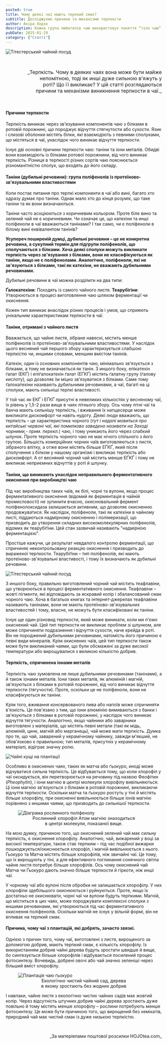 ```yaml
---
posted: true
title: Чому деякі чаї мають терпкий смак?
subtitle: Досліджуємо причини та механізми терпкости
author: Акіра Ходзо
description: Кожна група любителів чаю використовує поняття “тіло чаю” по-своєму – цим самим вони вказують на різні аспекти того, що є засадничим для них...
pubDate: 2025-01-29
category: ["Статті"]
---
```


<Image class="align-center" src={Image1} format="avif" alt="Тітестерський чайний посуд" />

<p>&nbsp;</p>

<p style="font-size: 1rem; text-align: right;text-wrap: balance;">_Терпкість. Чому в деяких чаях вона може бути майже непомітною, тоді як инші дуже сильною в'яжуть у роті? Що її викликає? У цій статті розглядаються причини та механізми виникнення терпкости в чаї._</p>

<p>&nbsp;</p>

#### Причини терпкости
Терпкість виникає через зв'язування компонентів чаю з білками в ротовій порожнині, що породжує відчуття стягнутости або сухости. Язик і слизові оболонки містять білки, які взаємодіють з певними сполуками, що містяться в чаї, унаслідок чого виникає відчуття терпкости.

Існує дві основні причини терпкости чаю: таніни та іони металів. Обидві вони взаємодіють із білками ротової порожнини, від чого виникає терпкість. Різниця в терпкості різних сортів чаю пояснюється різноманітністю сполук, що входять до його складу.
 
#### Таніни (дубильні речовини): група поліфенолів із протеїново-зв'язувальними властивостями
Коли постає питання про терпкі компоненти в чаї або вині, багато хто одразу думає про таніни. Однак мало хто до кінця розуміє, що таке таніни та як вони визначаються.

Таніни часто асоціюються з коричневим кольором. Проте біле вино та зелений чай не є коричневими. Чи означає це, що катехіни та инші поліфеноли в чаї вважаються танінами? І так само, чи є поліфеноли в білому вині еквівалентом танінів?

**Усупереч поширеній думці, дубильні речовини – це не конкретна речовина, а сукупний термін для підгрупи поліфенолів, що сполучаються з білками. Хоча деякі сполуки можуть викликати терпкість через зв'язування з білками, вони не класифікуються як таніни, якщо не є поліфенолами. Аналогічно, поліфеноли, які не зв'язуються з білками, такі як катехіни, не вважають дубильними речовинами.**

Дубильні речовини в чаї можна розділити на два типи:

__Ґалокатехіни__: Походять із самого чайного листя.
__Теарубігіни__: Утворюються в процесі виготовлення чаю шляхом ферментації чи окиснення.
 
Кожен тип виникає внаслідок різних процесів і умов, що сприяють унікальним характеристикам терпкости в чаї.
 
#### Таніни, отримані з чайного листя
Вважається, що чайне листя, зібране навесні, містить менше поліфенолів із протеїново-зв'язувальними властивостями. У наслідок цього весняний чай першого збору характеризується слабшою терпкістю чи, иншими словами, меншим вмістом танінів. 

Катехін, один із основних компонентів чаю, мінімально зв'язується з білками, а тому не визначається як танін. З иншого боку, епікатехін ґалат (ЕКҐ) і епіґалокатехін ґалат (ЕҐКҐ) містять ґалатну групу (ґалову кислоту), що дозволяє їм міцно зв'язуватися з білками. Саме тому ґалокатехіни називають дубильними речовинами, а чаї, багаті на ці сполуки, мають сильніші терпкі властивості.

У той час як ЕКҐ і ЕҐКҐ присутні в невеликих кількостях у весняному чаї, їх рівень у 1,5-2 рази вище в чаях літнього збору. Ось чому літні чаї та банча мають сильнішу терпкість, і вживання їх натщесерце може викликати дискомфорт чи навіть нудоту. Деякі люди вважають, що терпкість – це характеристика чорного (_тут і надалі мовиться про китайські червоні чаї, які помилково заведено називати на Заході чорними,- прим. перекл._) чаю, і тому уникають його через слабкий шлунок. Проте терпкість чорного чаю не має нічого спільного з його групою. Більшість комерційних чорних чаїв виготовляються з листя, зібраного влітку, а отже вони містять більше ЕҐКҐ, який після сполучення з білком у нашому організмі і викликає терпкість або дискомфорт. А от весняний чорний чай містить менше ЕҐКҐ і тому не викликає неприємних відчуттів у роті й шлунку.

#### Таніни, що виникають унаслідок неправильного ферментативного окиснення при виробництві чаю   
Під час виробництва таких чаїв, як білі, чорні та вулони, якщо процес ферментативного окиснення (відомий як ферментація в чайній промисловості) не зупинити вчасно, окиснювальний фермент поліфенолоксидаза залишається активним, що дозволяє окисненню продовжуватися. Як наслідок, поліфеноли, такі як катехіни в чайному листі, піддаються надмірному окисненню і полімеризації, що призводить до утворення складних високомолекулярних поліфенолів, відомих як теарубіґіни. Цей стан зазвичай називають "надмірною ферментацією".

Простіше кажучи, це результат невдалого контролю ферментації, що спричиняє неконтрольовану реакцію окиснення і призводить до вираженої терпкости. Теарубіґіни – тип поліфенолів, які мають протеїново-зв'язувальні властивості, і тому їх визначають як дубильні речовини.

<Image class="align-center" src={Image2} format="avif" alt="Тітестерський чайний посуд" />

З иншого боку, правильно виготовлений чорний чай містить теафлавіни, що утворюються в процесі ферментативного окиснення. Теафлавіни – жовті пігменти, які відповідають за яскравий колір і збалансований смак чорного чаю. Хоча в багатьох книгах та інтернет-джерелах теафлавіни називають танінами, вони не мають протеїново-зв'язувальних властивостей і тому, власне, не можуть бути класифіковані як таніни.

Існує ще один різновид терпкости, який може виникати, коли ми п'ємо окиснений чай. Цей тип терпкости не викликає проблем зі шлунком, але може спричиняти подразнення і відчуття сухости, наче крейда в роті. Він не породжений дубильними речовинами, натомість його причиною є певні види мінералів. Крім окиснених чаїв, цей тип терпкости також може бути викликаний чаями, що були обсмажені за дуже високої температури або вирощувалися з великою кількістю добрив.

#### Терпкість, спричинена іонами металів   
Терпкість чаю зумовлена не лише дубильними речовинами (танінами), а й також іонами металів. Іони таких металів, як алюміній і магній, зв'язуються з білками в ротовій порожнині, від чого виникає відчуття терпкости (тягучости). Проте, оскільки це не поліфеноли, вони не класифікуються як таніни.

Крім того, вживання консервованого пива або напоїв може спричиняти в'язкість. Це пов'язано з тим, що іони алюмінію вимиваються з банки і зв'язуються з білками в ротовій порожнині, у наслідок чого виникає відчуття тягучости. Аналогічно, якщо чайники або заварники виготовлені з матеріалів, що містять певні метали (такі як мідь, алюміній, цинк, магній або марганець), чай може мати терпкість. Думка про те, що чай, заварений у керамічному чайнику, завжди м'якший, не обов'язково є правильною; тип металів, присутніх у керамічному матеріалі, відіграє значну ролю.

<Image class="align-center" src={Image3} format="avif" alt="Чайні кущі на плантації" />

Особливо в окиснених чаях, таких як матча або ґьокуро, иноді може відчуватися сильна терпкість. Це відбувається тому, що коли хлорофіл у чаї оксидується, він перетворюється на речовину під назвою Феофітин (_Pheophytin_), і іони магнію в центрі молекули хлорофілу вивільняються. Ці іони магнію зв'язуються з білками в ротовій порожнині, викликаючи відчуття терпкости. Оскільки матча та ґьокуро ростуть у тіні й містять більше хлорофілу, при окисненні вивільнюється більше іонів магнію порівняно з иншими чаями, що призводить до сильнішої терпкости.

<figure class="last-line">
  <Image class="align-center" src={Image4} format="avif" alt="Діаграма рослинного поліфенолу" />
  <figcaption style="font-size: 0.9rem; text-align: center; text-wrap: balance;">
    Рослинний хлорофіл   
    Атом магнію знаходиться в центрі молекули, показаної вище.
  </figcaption>
</figure>

На мою думку, причиною того, що окиснений зелений чай має сильну терпкість, є окиснення хлорофілу. Аналогічно, чай, вижарений у воці за високої температури, також стає терпким – під час подібної вижарки пошкоджується/окиснюється хлорофіл, і магній вивільнюється з нього. Ґьокуро та Матча містять більше хлорофілів, ніж звичайні чаї. Це тому, що їх вирощують у тіні, а для ефективного поглинання сонячного світла чайне листя потребує більше хлорофілів. Ось чому окиснений чай Матча чи Ґьокуро дають значно більше терпкости й гіркоти, ніж инші чаї.

У чорному чаї або вулоні після обробки не залишається хлорофілу. У них хлорофіли здебільшого окиснюються і руйнуються. Проте, якщо їх достатньо не окиснювати, чорні чаї чи вулони будуть терпкими. Магній, що міститься в цих чаях, може породжувати комплексні сполуки з иншими речовинами, які утворюються під час ферментативного окиснення поліфенолів. Оскільки магній не існує у вільній формі, він не впливає на терпкий смак.

#### Причина, чому чаї з плантацій, які добрять, зачасто звязкі.

Однією з причин того, чому чаї, виготовлені з листя, вирощеного за допомогою добрив, мають терпкий смак, є кількість хлорофілу. Із використанням добрив чайні дерева будуть зростати швидше й вище, бо синтезується більше хлорофілів і відбувається посилений процес фотосинтезу. Вочевидь, добрені овочі або чай значно зеленіші через більший вміст хлорофілу.

<figure class="last-line">
  <Image class="align-center" src={Image5} format="avif" alt="Плантація чаю ґьокуро" />
  <figcaption style="font-size: 0.9rem; text-align: center; text-wrap: balance;">
    Екологічно чистий чайний сад, дерева в якому зростають без жодних добрив
  </figcaption>
</figure>

І навпаки, чайне листя з екологічно чистих чайних садів має жовтий колір. Через відсутність штучних добрив чайні дерева зростають дуже повільно й тому містять менше хлорофілу – рослини потребують менше фотосинтезу. Це може бути причиною того, що вирощений без хемікатів, природний чай має чистий смак із дуже низькою терпкістю.

<p>&nbsp;</p>

<p align="right" style="font-size: 0.9rem;">_За матеріялами поштової розсилки HOJOtea.com_</p> 